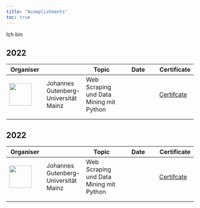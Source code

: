 ```yaml
---
title: "Acomplishments"
toc: true
---
```


Ich bin

## 2022

| Organiser                             |                                      | Topic                                   | Date | Certificate                  |
|---------------|---------------|---------------|---------------|---------------|
| ![](images/JGU-Mainz.svg){width="60"} | Johannes Gutenberg-Universität Mainz | Web Scraping und Data Mining mit Python |      | [Certifcate](local-fist.com) |
|                                       |                                      |                                         |      |                              |
|                                       |                                      |                                         |      |                              |

## 2022

| Organiser                             |                                      | Topic                                   | Date | Certificate                  |
|---------------|---------------|---------------|---------------|---------------|
| ![](images/JGU-Mainz.svg){width="60"} | Johannes Gutenberg-Universität Mainz | Web Scraping und Data Mining mit Python |      | [Certifcate](local-fist.com) |
|                                       |                                      |                                         |      |                              |
|                                       |                                      |                                         |      |                              |
